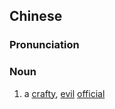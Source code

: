 ==Chinese==
{{zh-forms}}

===Pronunciation===
{{zh-pron
|m=xiálì
|cat=n
}}

===Noun===
{{zh-noun}}

# a [[crafty]], [[evil]] [[official]]